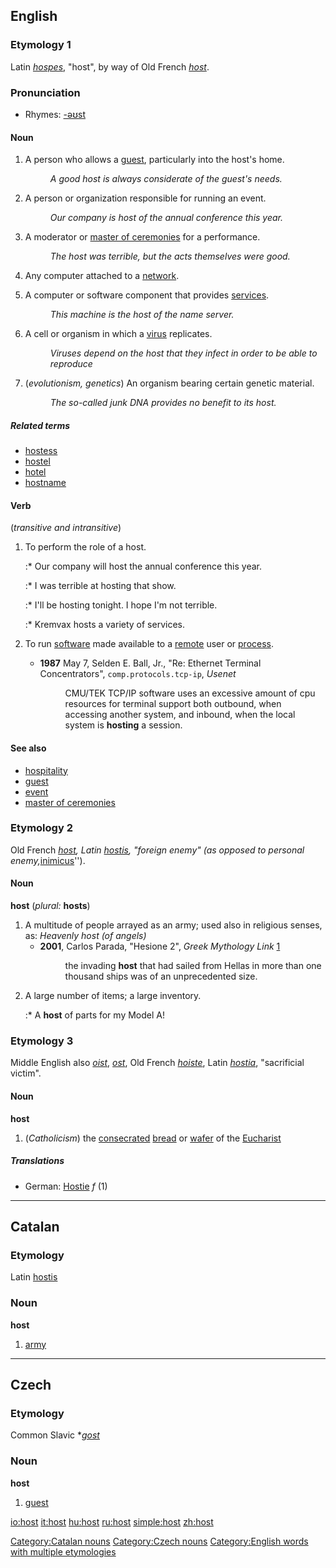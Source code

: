 ==English==

===Etymology 1===
Latin ''[[hospes]]'', "host", by way of Old French ''[[host#Old French|host]]''.

===Pronunciation===
*Rhymes: [[Rhymes:English:-əʊst|-əʊst]]

==== Noun ====
{{en-noun}}
{{rfc|Is the computer [[server]] sense correct?  See [[Talk:host]].}}
#A person who allows a [[guest]], particularly into the host's home.
#: ''A good host is always considerate of the guest's needs.''
#A person or organization responsible for running an event.
#: ''Our company is host of the annual conference this year.''
#A moderator or [[master of ceremonies]] for a performance.
#: ''The host was terrible, but the acts themselves were good.''
# {{computing}} {{Internet}} {{cattag|Unix}} Any computer attached to a [[network]].
# {{computing}} {{cattag|networking}} A computer or software component that provides [[service]]s.
#: ''This machine is the host of the name server.''
#A cell or organism in which a [[virus]] replicates.
#: ''Viruses depend on the host that they infect in order to be able to reproduce''
# (''evolutionism, genetics'') An organism bearing certain genetic material.
#: ''The so-called junk DNA provides no benefit to its host.''

===== Related terms =====
*[[hostess]]
*[[hostel]]
*[[hotel]]
*[[hostname]]

==== Verb ====
{{en-verb}}
(''transitive and intransitive'')

# To perform the role of a host.
#:* Our company will host the annual conference this year.
#:* I was terrible at hosting that show.
#:* I'll be hosting tonight.  I hope I'm not terrible.
#:* Kremvax hosts a variety of services.
# {{cattag|computing|Internet}} To run [[software]] made available to a [[remote]] user or [[process]].
#*'''1987''' May 7, Selden E. Ball, Jr., "Re:  Ethernet Terminal Concentrators", <tt>comp.protocols.tcp-ip</tt>, ''Usenet''
#*:CMU/TEK TCP/IP software uses an excessive amount of cpu resources for terminal support both outbound, when accessing another system, and inbound, when the local system is '''hosting''' a session.

==== See also ====
*[[hospitality]]
*[[guest]]
*[[event]]
*[[master of ceremonies]]

===Etymology 2===
Old French ''[[host#Old French|host]], Latin [[hostis]], "foreign enemy" (as opposed to personal enemy, ''[[inimicus]]'').

====Noun====
'''host''' (''plural:'' '''hosts''')
# A multitude of people arrayed as an army; used also in religious senses, as: ''Heavenly host (of angels)''
#*'''2001''', Carlos Parada, "Hesione 2", ''Greek Mythology Link'' [http://homepage.mac.com/cparada/GML/Hesione2.html]
#*: the invading '''host''' that had sailed from Hellas in more than one thousand ships was of an unprecedented size.
# A large number of items; a large inventory.
#:* A '''host''' of parts for my Model A!

===Etymology 3===
Middle English also ''[[oist]]'', ''[[ost]]'', Old French ''[[hoiste]]'', Latin ''[[hostia]]'', "sacrificial victim".
====Noun====
'''host'''
#(''Catholicism'') the [[consecrated]] [[bread]] or [[wafer]] of the [[Eucharist]]
=====Translations=====
*German: [[Hostie]] ''f'' (1)

----

==Catalan==
===Etymology===
Latin [[hostis]]
===Noun===
'''host'''

# [[army]]

[[Category:Catalan nouns]]

----

==Czech==
===Etymology===
Common Slavic *''[[gost]]''
===Noun===
'''host'''

#[[guest]]

[[Category:Czech nouns]]
[[Category:English words with multiple etymologies]]

[[io:host]]
[[it:host]]
[[hu:host]]
[[ru:host]]
[[simple:host]]
[[zh:host]]